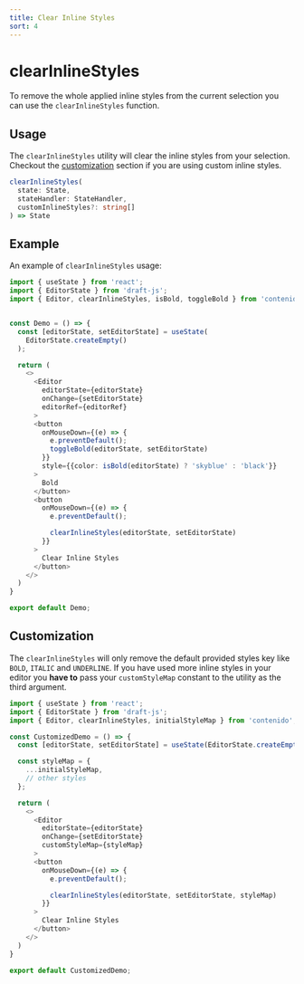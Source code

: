 ```yaml
---
title: Clear Inline Styles
sort: 4
---
```


# clearInlineStyles

To remove the whole applied inline styles from the current selection you can
use the `clearInlineStyles` function.

## Usage

The `clearInlineStyles` utility will clear the inline styles from your selection.
Checkout the [customization](#customization) section if you are using custom inline
styles.

```ts
clearInlineStyles(
  state: State,
  stateHandler: StateHandler,
  customInlineStyles?: string[]
) => State
```

## Example

An example of `clearInlineStyles` usage:

```ts
import { useState } from 'react';
import { EditorState } from 'draft-js';
import { Editor, clearInlineStyles, isBold, toggleBold } from 'contenido';


const Demo = () => {
  const [editorState, setEditorState] = useState(
    EditorState.createEmpty()
  );

  return (
    <>
      <Editor
        editorState={editorState}
        onChange={setEditorState}
        editorRef={editorRef}
      >
      <button
        onMouseDown={(e) => {
          e.preventDefault();
          toggleBold(editorState, setEditorState)
        }}
        style={{color: isBold(editorState) ? 'skyblue' : 'black'}}
      >
        Bold
      </button>
      <button
        onMouseDown={(e) => {
          e.preventDefault();

          clearInlineStyles(editorState, setEditorState)
        }}
      >
        Clear Inline Styles
      </button>
    </>
  )
}

export default Demo;
```

## Customization

The `clearInlineStyles` will only remove the default provided styles key like `BOLD`,
`ITALIC` and `UNDERLINE`. If you have used more inline styles in your editor you **have to**
pass your `customStyleMap` constant to the utility as the third argument.

```ts
import { useState } from 'react';
import { EditorState } from 'draft-js';
import { Editor, clearInlineStyles, initialStyleMap } from 'contenido';

const CustomizedDemo = () => {
  const [editorState, setEditorState] = useState(EditorState.createEmpty());

  const styleMap = {
    ...initialStyleMap,
    // other styles
  };

  return (
    <>
      <Editor
        editorState={editorState}
        onChange={setEditorState}
        customStyleMap={styleMap}
      >
      <button
        onMouseDown={(e) => {
          e.preventDefault();

          clearInlineStyles(editorState, setEditorState, styleMap)
        }}
      >
        Clear Inline Styles
      </button>
    </>
  )
}

export default CustomizedDemo;
```
